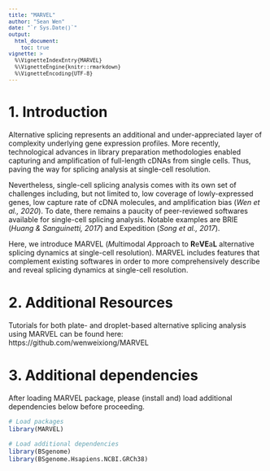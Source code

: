 ```yaml
---
title: "MARVEL"
author: "Sean Wen"
date: "`r Sys.Date()`"
output:
  html_document:
    toc: true
vignette: >
  %\VignetteIndexEntry{MARVEL}
  %\VignetteEngine{knitr::rmarkdown}
  %\VignetteEncoding{UTF-8}
---
```


<style type="text/css">

body, td {
   font-size: 14px;
}
code.r{
  font-size: 12px;
}
pre {
  font-size: 12px
}
</style>

# 1. Introduction
Alternative splicing represents an additional and under-appreciated layer of complexity underlying gene expression profiles. More recently, technological advances in library preparation methodologies enabled capturing and amplification of full-length cDNAs from single cells. Thus, paving the way for splicing analysis at single-cell resolution.  

Nevertheless, single-cell splicing analysis comes with its own set of challenges including, but not limited to, low coverage of lowly-expressed genes, low capture rate of cDNA molecules, and amplification bias (*Wen et al., 2020*). To date, there remains a paucity of peer-reviewed softwares available for single-cell splicing analysis. Notable examples are BRIE (*Huang & Sanguinetti, 2017*) and Expedition (*Song et al., 2017*).  

Here, we introduce MARVEL (*M*ultimodal *A*pproach to **R**e**VE**a**L** alternative splicing dynamics at single-cell resolution). MARVEL includes features that complement existing softwares in order to more comprehensively describe and reveal splicing dynamics at single-cell resolution.

# 2. Additional Resources
Tutorials for both plate- and droplet-based alternative splicing analysis using MARVEL can be found here: https://github.com/wenweixiong/MARVEL

# 3. Additional dependencies
After loading MARVEL package, please (install and) load additional dependencies below before proceeding.
```r
# Load packages
library(MARVEL)

# Load additional dependencies
library(BSgenome)
library(BSgenome.Hsapiens.NCBI.GRCh38)
```
